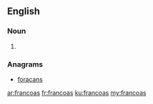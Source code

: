 ==English==

===Noun===
{{head|en|plural}}

# {{plural of|francoa|lang=en|nocat=1}}

===Anagrams===
* [[foracans#English|foracans]]

[[ar:francoas]]
[[fr:francoas]]
[[ku:francoas]]
[[my:francoas]]